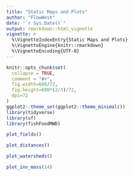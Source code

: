 ```yaml
---
title: "Static Maps and Plots"
author: "FlowWest"
date: "`r Sys.Date()`"
output: rmarkdown::html_vignette
vignette: >
  %\VignetteIndexEntry{Static Maps and Plots}
  %\VignetteEngine{knitr::rmarkdown}
  %\VignetteEncoding{UTF-8}
---
```


```r
knitr::opts_chunk$set(
  collapse = TRUE,
  comment = "#>",
  fig.width=680/72,
  fig.height=680*(2/3)/72,
  dpi=72
)
ggplot2::theme_set(ggplot2::theme_minimal())
library(tidyverse)
library(sf)
library(fishFoodMWD)
```


```r
plot_fields()
```

```r
plot_distances()
```

```r
plot_watersheds()
```

```r
plot_inv_mass(14)
```

